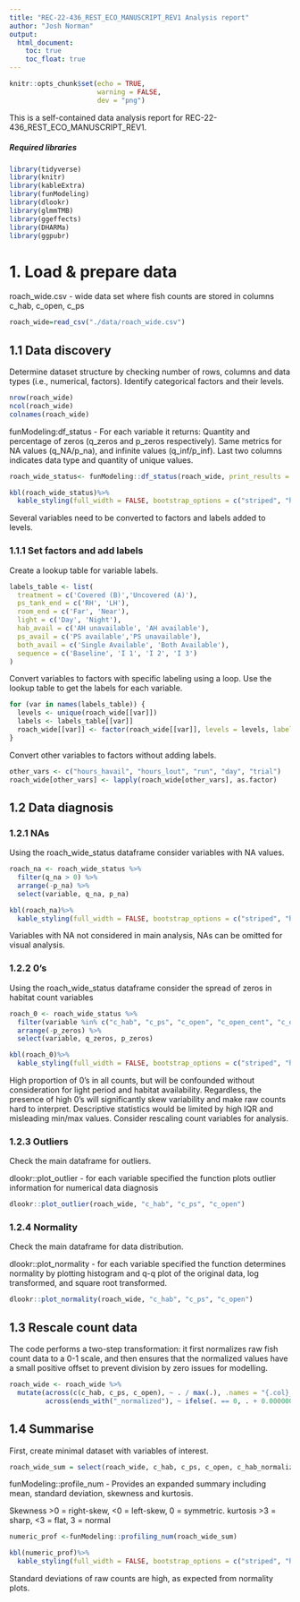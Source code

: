 ```yaml
---
title: "REC-22-436_REST_ECO_MANUSCRIPT_REV1 Analysis report"
author: "Josh Norman"
output:
  html_document:
    toc: true
    toc_float: true
---
```


```r
knitr::opts_chunk$set(echo = TRUE,
                      warning = FALSE,
                      dev = "png")
```

This is a self-contained data analysis report for REC-22-436_REST_ECO_MANUSCRIPT_REV1.

##### Required libraries

```r
library(tidyverse)
library(knitr)
library(kableExtra)
library(funModeling)
library(dlookr)
library(glmmTMB)
library(ggeffects)
library(DHARMa)
library(ggpubr)
```

# 1. Load & prepare data

roach_wide.csv - wide data set where fish counts are stored in columns c_hab, c_open, c_ps

```r
roach_wide=read_csv("./data/roach_wide.csv")
```

## 1.1 Data discovery

Determine dataset structure by checking number of rows, columns and data types (i.e., numerical, factors). Identify categorical factors and their levels.

```r
nrow(roach_wide)
ncol(roach_wide)
colnames(roach_wide)
```

funModeling:df_status - For each variable it returns: Quantity and percentage of zeros (q_zeros and p_zeros respectively). Same metrics for NA values (q_NA/p_na), and infinite values (q_inf/p_inf). Last two columns indicates data type and quantity of unique values.

```r
roach_wide_status<- funModeling::df_status(roach_wide, print_results = F)
```

```r
kbl(roach_wide_status)%>%
  kable_styling(full_width = FALSE, bootstrap_options = c("striped", "hover", "condensed"))
```

Several variables need to be converted to factors and labels added to levels.

### 1.1.1 Set factors and add labels

Create a lookup table for variable labels.

```r
labels_table <- list(
  treatment = c('Covered (B)','Uncovered (A)'),
  ps_tank_end = c('RH', 'LH'),
  room_end = c('Far', 'Near'),
  light = c('Day', 'Night'),
  hab_avail = c('AH unavailable', 'AH available'),
  ps_avail = c('PS available','PS unavailable'),
  both_avail = c('Single Available', 'Both Available'),
  sequence = c('Baseline', 'I 1', 'I 2', 'I 3')
)
```

Convert variables to factors with specific labeling using a loop. Use the lookup table to get the labels for each variable.

```r
for (var in names(labels_table)) {
  levels <- unique(roach_wide[[var]])
  labels <- labels_table[[var]]
  roach_wide[[var]] <- factor(roach_wide[[var]], levels = levels, labels = labels)
}
```

Convert other variables to factors without adding labels.

```r
other_vars <- c("hours_havail", "hours_lout", "run", "day", "trial")
roach_wide[other_vars] <- lapply(roach_wide[other_vars], as.factor)
```

## 1.2 Data diagnosis

### 1.2.1 NAs

Using the roach_wide_status dataframe consider variables with NA values.

```r
roach_na <- roach_wide_status %>%
  filter(q_na > 0) %>%
  arrange(-p_na) %>%
  select(variable, q_na, p_na)
```

```r
kbl(roach_na)%>%
  kable_styling(full_width = FALSE, bootstrap_options = c("striped", "hover", "condensed"))
```

Variables with NA not considered in main analysis, NAs can be omitted for visual analysis.

### 1.2.2 0's

Using the roach_wide_status dataframe consider the spread of zeros in habitat count variables

```r
roach_0 <- roach_wide_status %>%
  filter(variable %in% c("c_hab", "c_ps", "c_open", "c_open_cent", "c_open_screen", "c_open_hab")) %>%
  arrange(-p_zeros) %>%
  select(variable, q_zeros, p_zeros)
```

```r
kbl(roach_0)%>%
  kable_styling(full_width = FALSE, bootstrap_options = c("striped", "hover", "condensed"))
```

High proportion of 0's in all counts, but will be confounded without consideration for light period and habitat availability. Regardless, the presence of high 0's will significantly skew variability and make raw counts hard to interpret. Descriptive statistics would be limited by high IQR and misleading min/max values. Consider rescaling count variables for analysis.

### 1.2.3 Outliers

Check the main dataframe for outliers.

dlookr::plot_outlier - for each variable specified the function plots outlier information for numerical data diagnosis

```r
dlookr::plot_outlier(roach_wide, "c_hab", "c_ps", "c_open")
```

### 1.2.4 Normality

Check the main dataframe for data distribution.

dlookr::plot_normality - for each variable specified the function determines normality by plotting histogram and q-q plot of the original data, log transformed, and square root transformed.

```r
dlookr::plot_normality(roach_wide, "c_hab", "c_ps", "c_open")
```

## 1.3 Rescale count data

The code performs a two-step transformation: it first normalizes raw fish count data to a 0-1 scale, and then ensures that the normalized values have a small positive offset to prevent division by zero issues for modelling.

```r
roach_wide <- roach_wide %>%
  mutate(across(c(c_hab, c_ps, c_open), ~ . / max(.), .names = "{.col}_normalized"),
         across(ends_with("_normalized"), ~ ifelse(. == 0, . + 0.0000000001, .)))
```

## 1.4 Summarise

First, create minimal dataset with variables of interest.

```r
roach_wide_sum = select(roach_wide, c_hab, c_ps, c_open, c_hab_normalized, c_ps_normalized, c_open_normalized, sequence, light, treatment)
```

funModeling::profile_num - Provides an expanded summary including mean, standard deviation, skewness and kurtosis. 

Skewness >0 = right-skew, <0 = left-skew, 0 = symmetric.
kurtosis >3 = sharp, <3 = flat, 3 = normal

```r
numeric_prof <-funModeling::profiling_num(roach_wide_sum)
```

```r
kbl(numeric_prof)%>%
  kable_styling(full_width = FALSE, bootstrap_options = c("striped", "hover", "condensed"))
```

Standard deviations of raw counts are high, as expected from normality plots.

```r

```







